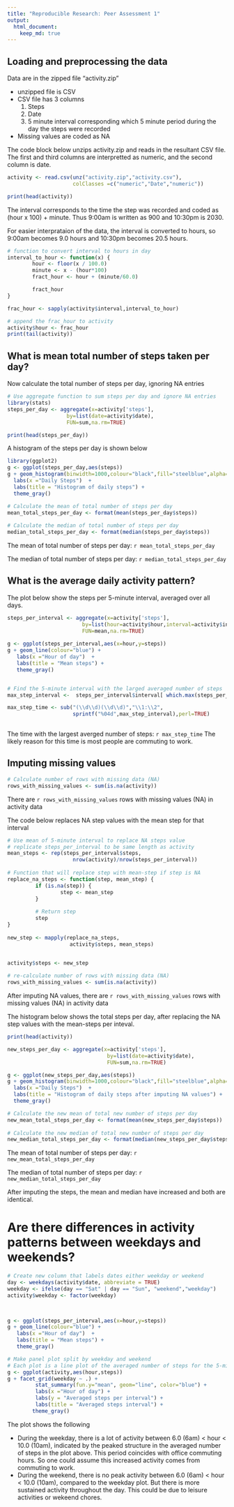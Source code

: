 ```yaml
---
title: "Reproducible Research: Peer Assessment 1"
output: 
  html_document:
    keep_md: true
---
```



## Loading and preprocessing the data
Data are in the zipped file "activity.zip"

- unzipped file is CSV
- CSV file has 3 columns
    1. Steps
    2. Date
    3. 5 minute interval corresponding which 5 minute period during the day the steps were recorded
- Missing values are coded as NA   

The code block below unzips activity.zip and reads in the resultant CSV file.
The first and third columns are interpretted as numeric, and the second column is date.

```r
activity <- read.csv(unz("activity.zip","activity.csv"),
                     colClasses =c("numeric","Date","numeric"))

print(head(activity))
```

The interval corresponds to the time the step was recorded and coded as (hour x 100) + minute. Thus 9:00am is written as 900 and 10:30pm is 2030.

For easier interprataion of the data, the interval is converted to hours, so 9:00am becomes 9.0 hours and 10:30pm becomes 20.5 hours.
```r
# function to convert interval to hours in day
interval_to_hour <- function(x) {
        hour <- floor(x / 100.0)
        minute <- x - (hour*100)
        fract_hour <- hour + (minute/60.0)

        fract_hour
}

frac_hour <- sapply(activity$interval,interval_to_hour)

# append the frac_hour to activity
activity$hour <- frac_hour
print(tail(activity))
```




## What is mean total number of steps taken per day?

Now calculate the total number of steps per day, ignoring NA entries
```r

# Use aggregate function to sum steps per day and ignore NA entries
library(stats)
steps_per_day <- aggregate(x=activity['steps'],
                   by=list(date=activity$date),
                   FUN=sum,na.rm=TRUE)

print(head(steps_per_day))
```

A histogram of the steps per day is shown below
```r
library(ggplot2)
g <- ggplot(steps_per_day,aes(steps))
g + geom_histogram(binwidth=1000,colour="black",fill="steelblue",alpha=0.5) +
  labs(x ="Daily Steps")  +
  labs(title = "Histogram of daily steps") +
  theme_gray()
```

```r
# Calculate the mean of total number of steps per day
mean_total_steps_per_day <- format(mean(steps_per_day$steps))
 
# Calculate the median of total number of steps per day
median_total_steps_per_day <- format(median(steps_per_day$steps))
```
 
The mean of total number of steps per day: `r mean_total_steps_per_day`

The median of total number of steps per day: `r median_total_steps_per_day`
 
## What is the average daily activity pattern?

The plot below show the steps per 5-minute interval, averaged over all days. 
```r
 
steps_per_interval <- aggregate(x=activity['steps'],
                        by=list(hour=activity$hour,interval=activity$interval),
                        FUN=mean,na.rm=TRUE)
 
g <- ggplot(steps_per_interval,aes(x=hour,y=steps))
g + geom_line(colour="blue") +
   labs(x ="Hour of day")  +
   labs(title = "Mean steps") +
   theme_gray()


# Find the 5-minute interval with the larged averaged number of steps
max_step_interval <-  steps_per_interval$interval[ which.max(steps_per_interval$steps) ]

max_step_time <- sub("(\\d\\d)(\\d\\d)","\\1:\\2",
                     sprintf("%04d",max_step_interval),perl=TRUE)
 
```
 

The time with the largest averged number of steps: `r max_step_time`
The likely reason for this time is most people are commuting to work.


## Imputing missing values
```r
# Calculate number of rows with missing data (NA)
rows_with_missing_values <- sum(is.na(activity))
```
 
There are `r rows_with_missing_values` rows with missing values (NA) in activity data
 
The code below replaces NA step values with the mean step for that interval
```r
# Use mean of 5-minute interval to replace NA steps value
# replicate steps_per_interval to be same length as activity
mean_steps <- rep(steps_per_interval$steps, 
                     nrow(activity)/nrow(steps_per_interval))
 
# Function that will replace step with mean-step if step is NA
replace_na_steps <- function(step, mean_step) {
         if (is.na(step)) {
                 step <- mean_step
         }
         
         # Return step
         step
}
 
new_step <- mapply(replace_na_steps, 
                    activity$steps, mean_steps)
 

activity$steps <- new_step

# re-calculate number of rows with missing data (NA)
rows_with_missing_values <- sum(is.na(activity))
```
 
After imputing NA values, there are `r rows_with_missing_values` rows with missing values (NA) in activity data

The histogram below shows the total steps per day, after replacing the NA step values with the mean-steps per inteval.
 
```r

print(head(activity))

new_steps_per_day <- aggregate(x=activity['steps'],
                                by=list(date=activity$date),
                                FUN=sum,na.rm=TRUE)

g <- ggplot(new_steps_per_day,aes(steps))
g + geom_histogram(binwidth=1000,colour="black",fill="steelblue",alpha=0.5) +
  labs(x ="Daily Steps")  +
  labs(title = "Histogram of daily steps after imputing NA values") +
  theme_gray()
```

```r
# Calculate the new mean of total new number of steps per day
new_mean_total_steps_per_day <- format(mean(new_steps_per_day$steps))
 
# Calculate the new median of total new number of steps per day
new_median_total_steps_per_day <- format(median(new_steps_per_day$steps))
```
 
The mean of total number of steps per day: `r new_mean_total_steps_per_day`
 
The median of total number of steps per day: `r new_median_total_steps_per_day`

After imputing the steps, the mean and median have increased and both are identical.
 
# Are there differences in activity patterns between weekdays and weekends?
 
```r
# Create new column that labels dates either weekday or weekend
day <- weekdays(activity$date, abbreviate = TRUE)
weekday <- ifelse(day == "Sat" | day == "Sun", "weekend","weekday")
activity$weekday <- factor(weekday)
 


g <- ggplot(steps_per_interval,aes(x=hour,y=steps))
g + geom_line(colour="blue") +
   labs(x ="Hour of day")  +
   labs(title = "Mean steps") +
   theme_gray()

# Make panel plot split by weekday and weekend
# Each plot is a line plot of the averaged number of steps for the 5-minute interval.
g <- ggplot(activity,aes(hour,steps)) 
g + facet_grid(weekday ~ .) + 
         stat_summary(fun.y="mean", geom="line", color="blue") +
         labs(x ="Hour of day") +
         labs(y = "Averaged steps per interval") +
         labs(title = "Averaged steps interval") +
        theme_gray()
```

The plot shows the following

- During the weekday, there is a lot of activity between 6.0 (6am) < hour < 10.0 (10am), indicated by the peaked structure in the averaged number of steps in the plot above. This period coincides with office commuting hours.  So one could assume this increased activity comes from commuting to work. 
- During the weekend, there is no peak activity between 6.0 (6am) < hour < 10.0 (10am), compared to the weekday plot. But there is more sustained activity throughout the day. This could be due to leisure activities or wekeend chores. 
